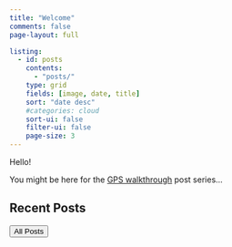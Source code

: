 ```yaml
---
title: "Welcome"
comments: false
page-layout: full

listing:
  - id: posts
    contents: 
      - "posts/"
    type: grid
    fields: [image, date, title]
    sort: "date desc"
    #categories: cloud
    sort-ui: false
    filter-ui: false
    page-size: 3
---
```


Hello!

You might be here for the [GPS walkthrough](posts/gps/intro.qmd) post series...


## Recent Posts

::: {#posts}
:::
<a href="posts/"> <button type="button" class="btn btn-primary float-end btn-sm">All Posts</button></a>

